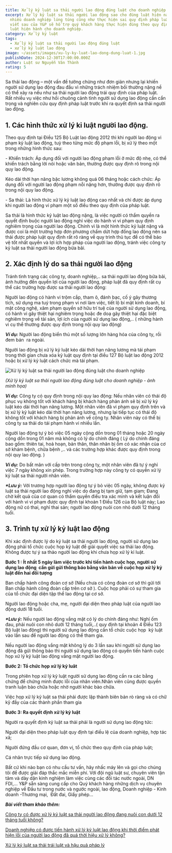 ```yaml
---
title: Xử lý kỷ luật sa thải người lao động đúng luật cho doanh nghiệp
excerpt: Xử lý kỷ luật sa thải người lao động sao cho đúng luật hiện nay vẫn còn
  nhiều doanh nghiệp lúng túng cũng như thực hiện sai quy định pháp luật. Bài
  viết sau của Y&P sẽ hỗ trợ quý khách hàng thực hiện đúng theo quy định pháp
  luật hiện hành cho doanh nghiệp.
category: Xử lý kỷ luật
tags:
  - Xử lý kỷ luật sa thải người lao động đúng luật
  - xử lý kỷ luật lao động
image: ~/assets/images/xu-ly-ky-luat-lao-dong-dung-luat-1.jpg
publishDate: 2024-12-30T17:00:00.000Z
author: Luật sư Nguyễn Văn Thành
rating: 5
---
```

Sa thải lao động – một vấn đề tưởng chừng như đơn giản nhưng lại khiến người sử dụng lao động đau đầu vì những trách nhiệm bồi thường nặng nề có thể xảy ra nếu như sa thải người lao động trái quy định của pháp luật.  Rất nhiều vụ việc như hồi chuông cảnh tỉnh người sử dụng lao động cần cẩn trọng và nghiên cứu quy định pháp luật trước khi ra quyết định sa thải người lao động.

## 1. Các hình thức xử lý kỉ luật người lao động.

Theo quy định tại Điều 125 Bộ Luật lao động 2012 thì khi người lao động vi phạm kỷ luật lao động, tuỳ theo từng mức độ phạm lỗi, bị xử lý theo một trong những hình thức sau:

\- Khiển trách: Áp dụng đối với người lao động phạm lỗi ở mức độ nhẹ, có thể khiển trách bằng lời nói hoặc văn bản, thường được quy định rõ trong nội quy lao động.

Kéo dài thời hạn nâng bậc lương không quá 06 tháng hoặc cách chức: Áp dụng đối với người lao động phạm nỗi nặng hơn, thường được quy định rõ trong nội quy lao động.

\- Sa thải: Là hình thức xử lý kỷ luật lao động cao nhất và chỉ được áp dụng khi người lao động vi phạm một số điều theo quy định của pháp luật.

Sa thải là hình thức kỷ luật lao động nặng, là việc người có thẩm quyền ra quyết định buộc người lao động nghỉ việc do hành vi vi phạm quy định nghiêm trọng của người lao động. Chính vì là một hình thức kỷ luật nặng và được coi là một trường hợp đơn phương chấm dứt hợp đồng lao động nên sa thải được pháp luật quy định rất rõ ràng về quy trình thủ tục để có thể bảo vệ tốt nhất quyền và lợi ích hợp pháp của người lao động, tránh việc công ty kỷ luật sa thải người lao động bừa bãi.

## 2. Xác định lý do sa thải người lao động

Tránh tình trạng các công ty, doanh nghiệp,.. sa thải người lao động bữa bãi, ảnh hưởng đến quyền lợi của người lao động, pháp luật đã quy định rất cụ thể các trường hợp được sa thải người lao động:

Người lao động có hành vi trộm cắp, tham ô, đánh bạc, cố ý gây thương tích, sử dụng ma tuý trong phạm vi nơi làm việc, tiết lộ bí mật kinh doanh, bí mật công nghệ, xâm phạm quyền sở hữu trí tuệ của người sử dụng lao động, có hành vi gây thiệt hại nghiêm trọng hoặc đe doạ gây thiệt hại đặc biệt nghiêm trọng về tài sản, lợi ích của người sử dụng lao động,.. ( những hành vi cụ thể thường được quy định trong nội quy lao động)

***Ví dụ:*** Người lao động biển thủ một số lượng lớn hàng hóa của công ty, rồi đem bán  ra ngoài.

Người lao động bị xử lý kỷ luật kéo dài thời hạn nâng lương mà tái phạm trong thời gian chưa xóa kỷ luật quy định tại điều 127 Bộ luật lao động 2012 hoặc bị xử lý kỷ luật cách chức mà tái phạm.

![Xử lý kỷ luật sa thải người lao động đúng luật cho doanh nghiệp](~/assets/images/xu-ly-ly-luat-lao-dong-dung-luat-2.jpg "Xử lý kỷ luật sa thải người lao động đúng luật cho doanh nghiệp")

*(Xử lý kỷ luật sa thải người lao động đúng luật cho doanh nghiệp - ảnh minh họa)*

***Ví dụ:*** Công ty có quy định trong nội quy lao động: Nếu nhân viên có thái độ phục vụ không tốt với khách hàng bị khách hàng phản ánh sẽ bị xử lý kỷ luật kéo dài thời hạn nâng lương. Một nhân viên đã vi phạm quy định trên và bị xử lý kỷ luật kéo dài thời hạn nâng lương, nhưng lại tiếp tục có thái độ không tốt với khách hàng bị phản ánh về công ty. Nhân viên này có thể bị công ty sa thải do tái phạm hành vi nhiều lần.

Người lao động tự ý bỏ việc 05 ngày cộng dồn trong 01 tháng hoặc 20 ngày cộng dồn trong 01 năm mà không có lý do chính đáng ( Lý do chính đáng bao gồm: thiên tai, hoả hoạn, bản thân, thân nhân bị ốm có xác nhận của cơ sở khám bệnh, chữa bệnh ,.. và các trường hợp khác được quy định trong nội quy lao động. )

***Ví dụ:*** Do bất mãn với cấp trên trong công ty, một nhân viên đã tự ý nghỉ việc 7 ngày không xin phép. Trong trường hợp này công ty có quyền xử lý kỷ luật sa thải người nhân viên.

***\*Lưu ý:*** Với trương hợp người lao động tự ý bỏ việc 05 ngày, không được kỷ luật sa thải người lao động nghỉ việc do đang bị tạm giữ, tạm giam; Đang chờ kết quả của cơ quan có thẩm quyền điều tra xác minh và kết luận đối với hành vi vi phạm được quy định tại khoản 1 Điều 126 của Bộ luật này; Lao động nữ có thai, nghỉ thai sản; người lao động nuôi con nhỏ dưới 12 tháng tuổi.

## 3. Trình tự xử lý kỷ luật lao động

Khi xác định được lý do kỷ luật sa thải người lao động, người sử dụng lao động phải tổ chức cuộc họp kỷ luật để giải quyết việc sa thải lao động. Không được tự ý sa thảo người lao động khi chưa họp xử lý kỉ luật.

**Bước 1 : Ít nhất 5 ngày làm việc trước khi tiến hành cuộc họp, người sử dụng lao động  cần gửi gửi thông báo bằng văn bản về cuộc họp xử lý kỷ luật đến hai đối tượng**

Ban chấp hành công đoàn cơ sở (Nếu chưa có công đoàn cơ sở thì gửi tới Ban chấp hành công đoàn cấp trên cơ sở ). Cuộc họp phải có sự tham gia của tổ chức đại diện tập thể lao động tại cơ sở.

Người lao động hoặc cha, mẹ, người đại diện theo pháp luật của người lao động dưới 18 tuổi.

***\*Lưu ý:*** Nếu người lao động vắng mặt có lý do chính đáng như: Nghỉ ốm đau, phải nuôi con nhỏ dưới 12 tháng tuổi,..( quy định tại khoản 4 Điều 123 Bộ luật lao động) thì người sử dụng lao động cần tổ chức cuộc họp  kỷ luật vào lần sau để người lao động có thể tham gia.

Nếu người lao động vắng mặt không lý do 3 lần sau khi người sử dụng lao động đã gửi thông báo thì người sử dụng lao động có quyền tiến hành cuộc họp xử lý kỷ luật lao động vắng mặt người lao động.

**Bước 2: Tổ chức họp xử lý kỷ luât**

Trong phiên họp xử lý kỷ luật người sử dụng lao động cần ra các bằng chứng để chứng minh được lỗi của nhân viên.Nhân viên cũng được quyền  tranh luận bào chữa hoặc nhờ người khác bào chữa.

Việc họp xử lý kỷ luật sa thải phải được lập thành biên bản rò ràng và có chữ kỹ đầy của các thành phần tham gia

**Bước 3: Ra quyết định xử lý kỷ luật**

Người ra quyết định kỷ luật sa thải phải là người sử dụng lao động tức:

Người đại diện theo pháp luật quy định tại điều lệ của doanh nghiệp, hợp tác xã;

Người đứng đầu cơ quan, đơn vị, tổ chức theo quy định của pháp luật;

Cá nhân trực tiếp sử dụng lao động.

Bất cứ khi nào bạn có nhu cầu tư vấn, hãy nhấc máy lên và gọi cho chúng tôi để được giải đáp thắc mắc miễn phí. Với đội ngũ luật sư, chuyên viên tận tâm và dày dặn kinh nghiệm làm việc cùng các đối tác nước ngoài, DN FDI,… Y&P sẵn sàng cung cấp cho Quý khách hàng những dịch vụ chuyên nghiệp về Đầu tư trong nước và ngước ngoài, lao động, Doanh nghiệp - Kinh doanh -Thương mại,  Đất đai, Giấy phép…

***Bài viết tham khảo thêm:***

[Công ty có được xử lý kỷ luật sa thải người lao động đang nuôi con dưới 12 tháng tuổi không?](https://yplawfirm.vn/lao-dong/cong-ty-co-duoc-xu-ly-ky-luat-sa-thai-nguoi-lao-dong-dang-nuoi-con-duoi-12-thang-tuoi-khong)

[Doanh nghiệp có được tiến hành xử lý kỷ luật lao động khi thời điểm phát hiện lỗi của người lao động đã quá thời hiệu xử lý không?](https://yplawfirm.vn/lao-dong/doanh-nghiep-co-duoc-tien-hanh-xu-ly-ky-luat-lao-dong-khi-thoi-diem-phat-hien-loi-cua-nguoi-lao-dong-da-qua-thoi-hieu-xu-ly-khong)

[Xử lý kỷ luật sa thải trái luật và hậu quả pháp lý](https://yplawfirm.vn/lao-dong/xu-ly-ky-luat-sa-thai-trai-luat-va-hau-qua-phap-ly)[](https://yplawfirm.vn/lao-dong/doanh-nghiep-co-duoc-tien-hanh-xu-ly-ky-luat-lao-dong-khi-thoi-diem-phat-hien-loi-cua-nguoi-lao-dong-da-qua-thoi-hieu-xu-ly-khong)[](https://yplawfirm.vn/lao-dong/cong-ty-co-duoc-xu-ly-ky-luat-sa-thai-nguoi-lao-dong-dang-nuoi-con-duoi-12-thang-tuoi-khong)
